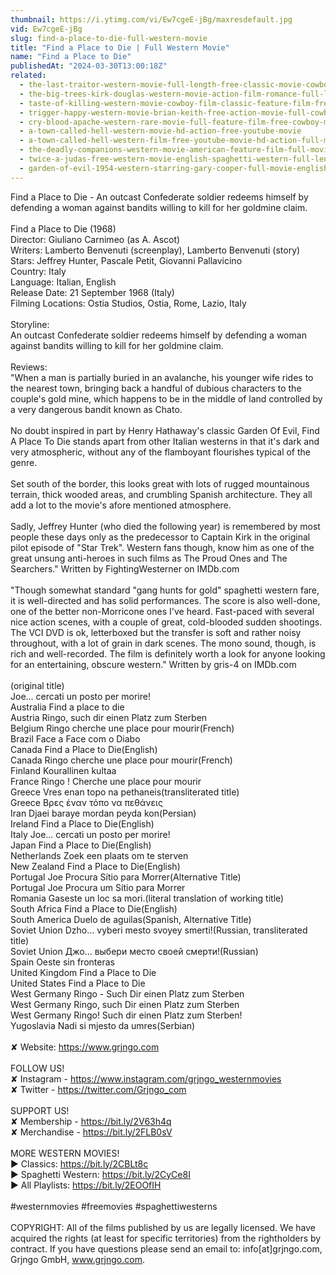 ```yaml
---
thumbnail: https://i.ytimg.com/vi/Ew7cgeE-jBg/maxresdefault.jpg
vid: Ew7cgeE-jBg
slug: find-a-place-to-die-full-western-movie
title: "Find a Place to Die | Full Western Movie"
name: "Find a Place to Die"
publishedAt: "2024-03-30T13:00:18Z"
related:
  - the-last-traitor-western-movie-full-length-free-classic-movie-cowboys-wild-west-films
  - the-big-trees-kirk-douglas-western-movie-action-film-romance-full-length-movie
  - taste-of-killing-western-movie-cowboy-film-classic-feature-film-free-movie-on-youtube
  - trigger-happy-western-movie-brian-keith-free-action-movie-full-cowboy-films-full-movies
  - cry-blood-apache-western-rare-movie-full-feature-film-free-cowboy-movie
  - a-town-called-hell-western-movie-hd-action-free-youtube-movie
  - a-town-called-hell-western-film-free-youtube-movie-hd-action-full-movie
  - the-deadly-companions-western-movie-american-feature-film-full-movie-english-free-films
  - twice-a-judas-free-western-movie-english-spaghetti-western-full-length
  - garden-of-evil-1954-western-starring-gary-cooper-full-movie-english-full-free-western-movies
---
```


Find a Place to Die - An outcast Confederate soldier redeems himself by defending a woman against bandits willing to kill for her goldmine claim. <br />
<br />
Find a Place to Die (1968)<br />
Director: Giuliano Carnimeo (as A. Ascot)<br />
Writers: Lamberto Benvenuti (screenplay), Lamberto Benvenuti (story) <br />
Stars: Jeffrey Hunter, Pascale Petit, Giovanni Pallavicino <br />
Country: Italy<br />
Language: Italian, English<br />
Release Date: 21 September 1968 (Italy)<br />
Filming Locations: Ostia Studios, Ostia, Rome, Lazio, Italy <br />
<br />
Storyline:<br />
An outcast Confederate soldier redeems himself by defending a woman against bandits willing to kill for her goldmine claim.<br />
<br />
Reviews:<br />
"When a man is partially buried in an avalanche, his younger wife rides to the nearest town, bringing back a handful of dubious characters to the couple's gold mine, which happens to be in the middle of land controlled by a very dangerous bandit known as Chato.<br />
<br />
No doubt inspired in part by Henry Hathaway's classic Garden Of Evil, Find A Place To Die stands apart from other Italian westerns in that it's dark and very atmospheric, without any of the flamboyant flourishes typical of the genre.<br />
<br />
Set south of the border, this looks great with lots of rugged mountainous terrain, thick wooded areas, and crumbling Spanish architecture. They all add a lot to the movie's afore mentioned atmosphere.<br />
<br />
Sadly, Jeffrey Hunter (who died the following year) is remembered by most people these days only as the predecessor to Captain Kirk in the original pilot episode of "Star Trek". Western fans though, know him as one of the great unsung anti-heroes in such films as The Proud Ones and The Searchers." Written by FightingWesterner on IMDb.com<br />
<br />
"Though somewhat standard "gang hunts for gold" spaghetti western fare, it is well-directed and has solid performances. The score is also well-done, one of the better non-Morricone ones I've heard. Fast-paced with several nice action scenes, with a couple of great, cold-blooded sudden shootings. The VCI DVD is ok, letterboxed but the transfer is soft and rather noisy throughout, with a lot of grain in dark scenes. The mono sound, though, is rich and well-recorded. The film is definitely worth a look for anyone looking for an entertaining, obscure western." Written by gris-4 on IMDb.com<br />
<br />
(original title)<br />
Joe... cercati un posto per morire!<br />
Australia Find a place to die<br />
Austria Ringo, such dir einen Platz zum Sterben<br />
Belgium Ringo cherche une place pour mourir(French)<br />
Brazil Face a Face com o Diabo<br />
Canada Find a Place to Die(English)<br />
Canada Ringo cherche une place pour mourir(French)<br />
Finland Kourallinen kultaa<br />
France Ringo ! Cherche une place pour mourir<br />
Greece Vres enan topo na pethaneis(transliterated title)<br />
Greece Βρες έναν τόπο να πεθάνεις<br />
Iran Djaei baraye mordan peyda kon(Persian)<br />
Ireland Find a Place to Die(English)<br />
Italy Joe... cercati un posto per morire!<br />
Japan Find a Place to Die(English)<br />
Netherlands Zoek een plaats om te sterven<br />
New Zealand Find a Place to Die(English)<br />
Portugal Joe Procura Sítio para Morrer(Alternative Title)<br />
Portugal Joe Procura um Sítio para Morrer<br />
Romania Gaseste un loc sa mori.(literal translation of working title)<br />
South Africa Find a Place to Die(English)<br />
South America Duelo de aguilas(Spanish, Alternative Title)<br />
Soviet Union Dzho... vyberi mesto svoyey smerti!(Russian, transliterated title)<br />
Soviet Union Джо... выбери место своей смерти!(Russian)<br />
Spain Oeste sin fronteras<br />
United Kingdom Find a Place to Die<br />
United States Find a Place to Die<br />
West Germany Ringo - Such Dir einen Platz zum Sterben<br />
West Germany Ringo, such Dir einen Platz zum Sterben<br />
West Germany Ringo! Such dir einen Platz zum Sterben!<br />
Yugoslavia Nadi si mjesto da umres(Serbian)<br />
<br />
✘ Website: https://www.grjngo.com<br />
<br />
FOLLOW US!<br />
✘ Instagram - https://www.instagram.com/grjngo_westernmovies<br />
✘ Twitter - https://twitter.com/Grjngo_com<br />
<br />
SUPPORT US!<br />
✘ Membership - https://bit.ly/2V63h4q<br />
✘ Merchandise - https://bit.ly/2FLB0sV<br />
<br />
MORE WESTERN MOVIES! <br />
► Classics: https://bit.ly/2CBLt8c <br />
► Spaghetti Western: https://bit.ly/2CyCe8I <br />
► All Playlists: https://bit.ly/2EOOfIH <br />
<br />
#westernmovies #freemovies #spaghettiwesterns<br />
<br />
COPYRIGHT: All of the films published by us are legally licensed. We have acquired the rights (at least for specific territories) from the rightholders by contract. If you have questions please send an email to: info[at]grjngo.com, Grjngo GmbH, www.grjngo.com.
